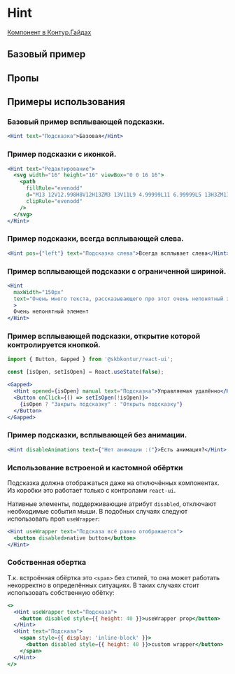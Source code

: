 
<Meta of={HintStories} />

# Hint

[Компонент в Контур.Гайдах](https)

## Базовый пример
<Primary />

## Пропы
<Controls />

## Примеры использования

### Базовый пример всплывающей подсказки.

```jsx harmony
<Hint text="Подсказка">Базовая</Hint>
```

### Пример подсказки с иконкой.

```jsx harmony
<Hint text="Редактирование">
  <svg width="16" height="16" viewBox="0 0 16 16">
    <path
      fillRule="evenodd"
      d="M13 12V12.998H8V12H13ZM3 13V11L9 4.99999L11 6.99999L5 13H3ZM13 5L11.5 6.5L9.5 4.5L11 3L13 5Z"
      clipRule="evenodd"
    />
  </svg>
</Hint>
```

### Пример подсказки, всегда всплывающей слева.

```jsx harmony
<Hint pos={"left"} text="Подсказка слева">Всегда всплывает слева</Hint>
```

### Пример всплывающей подсказки с ограниченной шириной.
```jsx harmony
<Hint
  maxWidth="150px"
  text="Очень много текста, рассказывающего про этот очень непонятный элемент"
  >
  Очень непонятный элемент
</Hint>
```

### Пример всплывающей подсказки, открытие которой контролируется кнопкой.

```jsx harmony
import { Button, Gapped } from '@skbkontur/react-ui';

const [isOpen, setIsOpen] = React.useState(false);

<Gapped>
  <Hint opened={isOpen} manual text="Подсказка">Управляемая удалённо</Hint>
  <Button onClick={() => setIsOpen(!isOpen)}>
    {isOpen ? "Закрыть подсказку" : "Открыть подсказку"}
  </Button>
</Gapped>
```

### Пример подсказки, всплывающей без анимации.

```jsx harmony
<Hint disableAnimations text={"Нет анимации :("}>Есть анимация?</Hint>
```

### Использование встроеной и кастомной обёртки

Подсказка должна отображаться даже на отключённых компонентах. Из коробки это работает только с контролами `react-ui`.

Нативные элементы, поддерживающие атрибут `disabled`, отключают необходимые события мыши.
В подобных случаях следуют использовать проп `useWrapper`:

```jsx harmony
<Hint useWrapper text="Подсказа всё равно отображается">
  <button disabled>native button</button>
</Hint>
```

### Собственная обертка
Т.к. встроённая обёртка это `<span>` без стилей, то она может работать некорректно в определённых ситуациях.
В таких случаях стоит использовать собственную обётку:

```jsx harmony
<>
  <Hint useWrapper text="Подсказа">
    <button disabled style={{ height: 40 }}>useWrapper prop</button>
  </Hint>
  <Hint text="Подсказа">
    <span style={{ display: 'inline-block' }}>
      <button disabled style={{ height: 40 }}>custom wrapper</button>
    </span>
  </Hint>
</>
```
